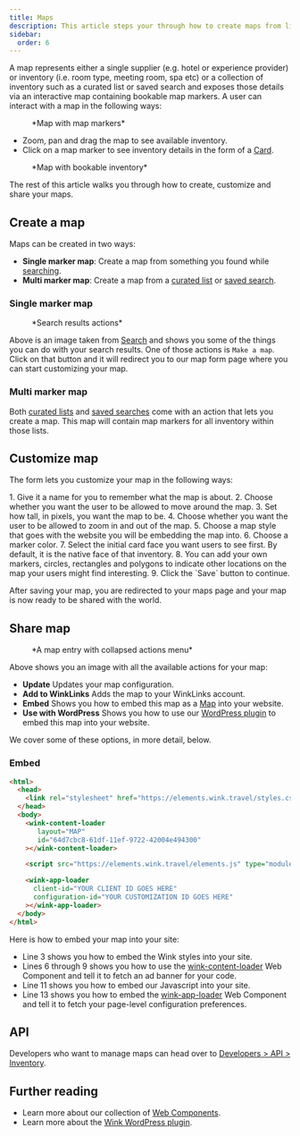 ```yaml
---
title: Maps
description: This article steps your through how to create maps from lists and search results and then promote them on your site.
sidebar:
  order: 6
---
```



A map represents either a single supplier (e.g. hotel or experience provider) or inventory (i.e. room type, meeting room, spa etc) or a collection of inventory such as a curated list or saved search and exposes those details via an interactive map containing bookable map markers. 
A user can interact with a map in the following ways:

<figure>
<CloudinaryImage 
      width="700"
      height="393"
      resize="scale"
      quality="best"
      alt="Map with markers"
      src="academy/map-example" 
      errorImage="noimage_opaque_nyrtl0.png"
    />
    <figcaption>*Map with map markers*</figcaption>
</figure>

- Zoom, pan and drag the map to see available inventory.
- Click on a map marker to see inventory details in the form of a [Card](/studio/cards).

<figure>
<CloudinaryImage 
      width="700"
      height="568"
      resize="scale"
      quality="best"
      alt="Map with card open"
      src="academy/map-example-card" 
      errorImage="noimage_opaque_nyrtl0.png"
    />
    <figcaption>*Map with bookable inventory*</figcaption>
</figure>


The rest of this article walks you through how to create, customize and share your maps.

## Create a map

Maps can be created in two ways:

- **Single marker map**: Create a map from something you found while [searching](/studio/search).
- **Multi marker map**: Create a map from a [curated list](/studio/curated-lists) or [saved search](/studio/saved-searches).

### Single marker map

<figure>
<CloudinaryImage 
      width="350"
      height="238"
      resize="scale"
      quality="best"
      alt="Actions"
      src="academy/inventory-actions" 
      errorImage="noimage_opaque_nyrtl0.png"
    />
    <figcaption>*Search results actions*</figcaption>
</figure>

Above is an image taken from [Search](/studio/search) and shows you some of the things you can do with your search results. One of those actions is `Make a map`. 
Click on that button and it will redirect you to our map form page where you can start customizing your map.

### Multi marker map

Both [curated lists](/studio/curated-lists#list-actions) and [saved searches](/studio/saved-searches#list-actions) come with an action that lets you create a map. This map will contain map markers for all inventory within those lists.

## Customize map

 The form lets you customize your map in the following ways:

<Steps>
 1. Give it a name for you to remember what the map is about.
 2. Choose whether you want the user to be allowed to move around the map.
 3. Set how tall, in pixels, you want the map to be.
 4. Choose whether you want the user to be allowed to zoom in and out of the map.
 5. Choose a map style that goes with the website you will be embedding the map into.
 6. Choose a marker color.
 7. Select the initial card face you want users to see first. By default, it is the native face of that inventory.
 8. You can add your own markers, circles, rectangles and polygons to indicate other locations on the map your users might find interesting.
 9. Click the `Save` button to continue.
</Steps>

After saving your map, you are redirected to your maps page and your map is now ready to be shared with the world.

## Share map

<figure>
<CloudinaryImage 
      width="350"
      height="946"
      resize="scale"
      quality="best"
      alt="Map"
      src="academy/map" 
      errorImage="noimage_opaque_nyrtl0.png"
    />
    <figcaption>*A map entry with collapsed actions menu*</figcaption>
</figure>

Above shows you an image with all the available actions for your map:

- **Update** Updates your map configuration.
- **Add to WinkLinks** Adds the map to your WinkLinks account.
- **Embed** Shows you how to embed this map as a [Map](/developers/web-components#content-loader) into your website. 
- **Use with WordPress** Shows you how to use our [WordPress plugin](/developers/wordpress) to embed this map into your website.

We cover some of these options, in more detail, below.

### Embed

```html {3, 6-9, 11, 13-16}
<html>
  <head>
    <link rel="stylesheet" href="https://elements.wink.travel/styles.css"></link>
  </head>
  <body>
    <wink-content-loader
       layout="MAP"
       id="64d7cbc8-61df-11ef-9722-42004e494300"
    ></wink-content-loader>

    <script src="https://elements.wink.travel/elements.js" type="module" defer></script>

    <wink-app-loader
      client-id="YOUR CLIENT ID GOES HERE"
      configuration-id="YOUR CUSTOMIZATION ID GOES HERE"
    ></wink-app-loader>
  </body>
</html>
```

Here is how to embed your map into your site:

- Line 3 shows you how to embed the Wink styles into your site.
- Lines 6 through 9 shows you how to use the [wink-content-loader](/developers/web-components#content-loader) Web Component and tell it to fetch an ad banner for your code.
- Line 11 shows you how to embed our Javascript into your site.
- Line 13 shows you how to embed the [wink-app-loader](/developers/web-components#application-loader) Web Component and tell it to fetch your page-level configuration preferences.

## API

Developers who want to manage maps can head over to [Developers > API > Inventory](/developers/apis/#inventory-api).

## Further reading

- Learn more about our collection of [Web Components](/developers/web-components).
- Learn more about the [Wink WordPress plugin](/developers/wordpress).